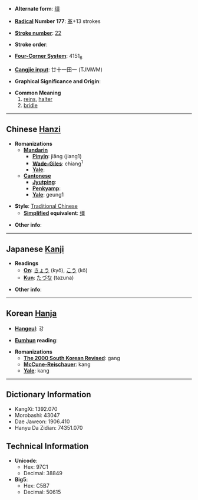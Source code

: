 * '''Alternate form''': [[缰]]

* '''[[Wiktionary:Chinese radical index| Radical]] Number 177''': [[Wiktionary:Chinese radical index 革|革]]+13 strokes

* '''[[Wiktionary:Chinese total strokes index|Stroke number]]''': [[Wiktionary:Chinese total strokes index 22|22]]

* '''Stroke order''': 

* '''[[Wiktionary:Chinese four corner index|Four-Corner System]]''': 4151<sub>6</sub>

* '''[[Wiktionary:Chinese Cangjie index|Cangjie input]]''': 廿十一田一 (TJMWM)

* '''Graphical Significance and Origin''': 

* '''Common Meaning'''
*#[[reins]], [[halter]]
*# [[bridle]]


----

== Chinese [[Hanzi]] ==

* '''Romanizations'''
** '''[[Mandarin]]'''
*** '''[[Pinyin]]''': jiāng (jiang1)
*** '''[[Wade-Giles]]''': chiang<sup>1</sup>
*** '''[[Yale]]''': 
** '''[[Cantonese]]'''
*** '''[[Jyutping]]''':
*** '''[[Penkyamp]]''': 
*** '''[[Yale]]''': geung1

* '''Style''': [[Traditional Chinese]] 
** '''[[Simplified Chinese|Simplified]] equivalent''': [[缰]]

* '''Other info''': 

----

== Japanese [[Kanji]] ==

* '''Readings'''
** '''[[On]]''': [[きょう]] (kyō), [[こう]] (kō)
** '''[[Kun]]''': [[たづな]] (tazuna)

* '''Other info''':  

----

== Korean [[Hanja]] ==

* '''[[Hangeul]]''': 강

* '''[[Eumhun]] reading''': 

* '''Romanizations'''
** '''[[The 2000 South Korean Revised Romanization|The 2000 South Korean Revised]]''': gang
** '''[[McCune-Reischauer]]''': kang
** '''[[Yale]]''': kang

----

== Dictionary Information ==

* KangXi: 1392.070
* Morobashi: 43047
* Dae Jaweon: 1906.410
* Hanyu Da Zidian: 74351.070

== Technical Information ==

* '''Unicode''':
** Hex: 97C1
** Decimal: 38849
* '''Big5''':
** Hex: C5B7
** Decimal: 50615